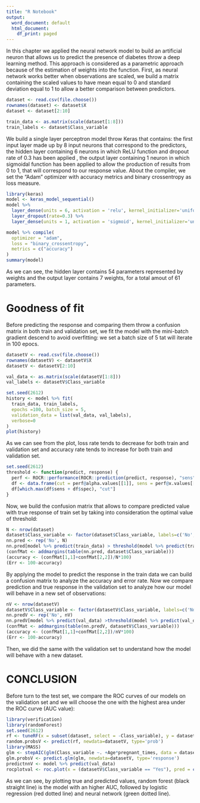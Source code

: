 ---
title: "R Notebook"
output:
  word_document: default
  html_document:
    df_print: paged
---

In this chapter we applied the neural network model to build an artificial neuron that allows us to predict the presence of diabetes throw a deep learning method. This approach is considered as a parametric approach because of the estimation of weights into the function. 
First, as neural network works better when observations are scaled, we build a matrix containing the scaled values to have mean equal to 0 and standard deviation equal to 1 to allow a better comparison between predictors. 
```{r}
dataset <- read.csv(file.choose())
rownames(dataset) <- dataset$X
dataset <- dataset[2:10]
```
```{r}
train_data <- as.matrix(scale(dataset[1:8]))
train_labels <- dataset$Class_variable
```

We build a single layer perceptron model throw Keras that contains: 
the first input layer made up by 8 input neurons that correspond to the predictors, 
the hidden layer containing 6 neurons in which ReLU function and dropout rate of 0.3 has been applied , 
the output layer containing 1 neuron in which sigmoidal function has been applied to allow the production of results from 0 to 1, that will correspond to our response value.
About the compiler, we set the "Adam" optimizer with accuracy metrics and binary crossentropy as loss measure. 
```{r}
library(keras)
model <- keras_model_sequential() 
model %>% 
  layer_dense(units = 6, activation = 'relu', kernel_initializer='uniform', input_shape = c(8)) %>%
  layer_dropout(rate=0.3) %>%
  layer_dense(units = 1, activation = 'sigmoid', kernel_initializer='uniform')

model %>% compile(
  optimizer = "adam",
  loss = "binary_crossentropy",
  metrics = c("accuracy")
)
summary(model)
```
As we can see, the hidden layer contains 54 parameters represented by weights and the output layer contains 7 weights, for a total amout of 61 parameters. 

# Goodness of fit
Before predicting the response and comparing them throw a confusion matrix in both train and validation set, we fit the model with the mini-batch gradient descend to avoid overfitting: we set a batch size of 5 tat will iterate in 100 epocs.
```{r}
datasetV <- read.csv(file.choose())
rownames(datasetV) <- datasetV$X
datasetV <- datasetV[2:10]
```
```{r}
val_data <- as.matrix(scale(datasetV[1:8]))
val_labels <- datasetV$Class_variable
```
```{r}
set.seed(2612)
history <- model %>% fit(
  train_data, train_labels, 
  epochs =100, batch_size = 5, 
  validation_data = list(val_data, val_labels),
  verbose=0
)
plot(history)
```
As we can see from the plot, loss rate tends to decrease for both train and validation set and accuracy rate tends to increase for both train and validation set.
```{r}
set.seed(2612)
threshold <- function(predict, response) {
  perf <- ROCR::performance(ROCR::prediction(predict, response), "sens", "spec")
  df <- data.frame(cut = perf@alpha.values[[1]], sens = perf@x.values[[1]], spec = perf@y.values[[1]])
  df[which.max(df$sens + df$spec), "cut"]
}
```
Now, we build the confusion matrix that allows to compare predicted value with true response of train set by taking into consideration the optimal value of threshold:

```{r}
N <- nrow(dataset)
dataset$Class_variable <- factor(dataset$Class_variable, labels=c('No', 'Yes'))
nn.pred <- rep('No', N)
nn.pred[model %>% predict(train_data) > threshold(model %>% predict(train_data), dataset$Class_variable)]='Yes'
(confMat <- addmargins(table(nn.pred, dataset$Class_variable)))
(accuracy <- (confMat[1,1]+confMat[2,2])/N*100)
(Err <- 100-accuracy)

```
By applying the model to predict the response in the train data we can build a confusion matrix to analyze the accuracy and error rate.
Now we compare prediction and true response in the validation set to analyze how our model will behave in a new set of observations:

```{r}
nV <- nrow(datasetV)
datasetV$Class_variable <- factor(datasetV$Class_variable, labels=c('No', 'Yes'))
nn.predV <- rep('No', nV)
nn.predV[model %>% predict(val_data) >threshold(model %>% predict(val_data), datasetV$Class_variable)]='Yes'
(confMat <- addmargins(table(nn.predV, datasetV$Class_variable)))
(accuracy <- (confMat[1,1]+confMat[2,2])/nV*100)
(Err <- 100-accuracy)
```
Then, we did the same with the validation set to understand how the model will behave with a new dataset. 

# CONCLUSION
Before turn to the test set, we compare the ROC curves of our models on the validation set and we will choose the one with the highest area under the ROC curve (AUC value):

```{r}
library(verification)
library(randomForest)
set.seed(2612)
rf <- tuneRF(x = subset(dataset, select = -Class_variable), y = dataset$Class_variable, ntreeTry = 500, plot = F, mtryStart=8, doBest=T)
random.probsV <- predict(rf, newdata=datasetV, type='prob') 
library(MASS)
glm <- stepAIC(glm(Class_variable ~. +Age*pregnant_times, data = dataset, family = binomial))
glm.probsV <- predict.glm(glm, newdata=datasetV, type='response')
predictnnV <- model %>% predict(val_data)
rocplotval <- roc.plot(x = (datasetV$Class_variable == "Yes"), pred = cbind(random.probsV[,2], glm.probsV, predictnnV), main = "ROC curve", legend = T, leg.text = c("Random Forest", "Logistic Regression", "Neural Network"))
```
As we can see, by plotting true and predicted values, random forest (black straight line) is the model with an higher AUC, followed by logistic regression (red dotted line) and neural network (green dotted line).



